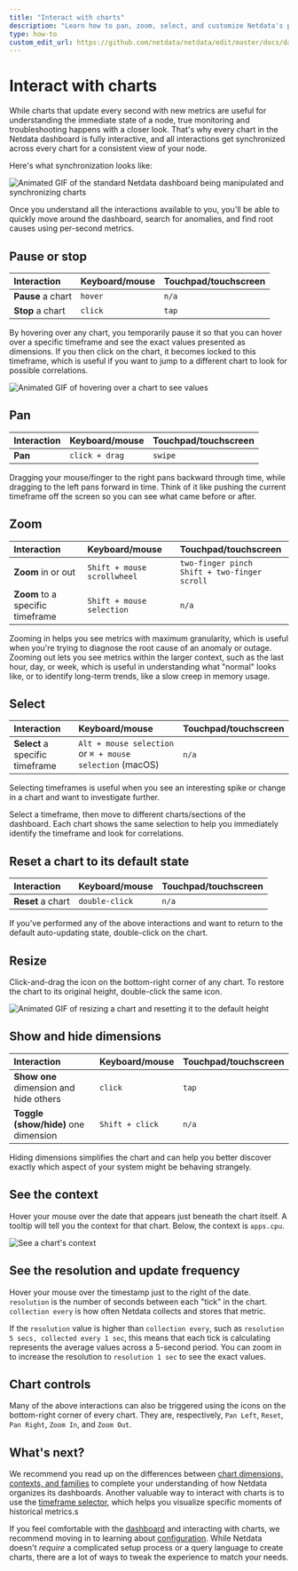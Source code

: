 ```yaml
---
title: "Interact with charts"
description: "Learn how to pan, zoom, select, and customize Netdata's preconfigured charts to help you troubleshooting with real-time, per-second metrics data."
type: how-to
custom_edit_url: https://github.com/netdata/netdata/edit/master/docs/dashboard/interact-charts.mdx
---
```


# Interact with charts

While charts that update every second with new metrics are useful for understanding the immediate state of a node, true
monitoring and troubleshooting happens with a closer look. That's why every chart in the Netdata dashboard is fully
interactive, and all interactions get synchronized across every chart for a consistent view of your node.

Here's what synchronization looks like:

![Animated GIF of the standard Netdata dashboard being manipulated and synchronizing
charts](https://user-images.githubusercontent.com/1153921/80839230-b034a800-8baf-11ea-9cb2-99c1e10f0f85.gif)

Once you understand all the interactions available to you, you'll be able to quickly move around the dashboard, search
for anomalies, and find root causes using per-second metrics.

## Pause or stop

| Interaction       | Keyboard/mouse | Touchpad/touchscreen |
| :---------------- | :------------- | :------------------- |
| **Pause** a chart | `hover`        | `n/a`                |
| **Stop** a chart  | `click`        | `tap`                |

By hovering over any chart, you temporarily pause it so that you can hover over a specific timeframe and see the exact
values presented as dimensions. If you then click on the chart, it becomes locked to this timeframe, which is useful if
you want to jump to a different chart to look for possible correlations.

![Animated GIF of hovering over a chart to see
values](https://user-images.githubusercontent.com/1153921/62968279-9227dd00-bdbf-11e9-9112-1d21444d0f31.gif)

## Pan

| Interaction | Keyboard/mouse | Touchpad/touchscreen |
| :---------- | :------------- | :------------------- |
| **Pan**     | `click + drag` | `swipe`              |

Dragging your mouse/finger to the right pans backward through time, while dragging to the left pans forward in time.
Think of it like pushing the current timeframe off the screen so you can see what came before or after.

## Zoom

| Interaction                      | Keyboard/mouse              | Touchpad/touchscreen                                 |
| :------------------------------- | :-------------------------- | :--------------------------------------------------- |
| **Zoom** in or out               | `Shift + mouse scrollwheel` | `two-finger pinch` <br />`Shift + two-finger scroll` |
| **Zoom** to a specific timeframe | `Shift + mouse selection`   | `n/a`                                                |

Zooming in helps you see metrics with maximum granularity, which is useful when you're trying to diagnose the root cause
of an anomaly or outage. Zooming out lets you see metrics within the larger context, such as the last hour, day, or
week, which is useful in understanding what "normal" looks like, or to identify long-term trends, like a slow creep in
memory usage.

## Select

| Interaction                     | Keyboard/mouse                                            | Touchpad/touchscreen |
| :------------------------------ | :-------------------------------------------------------- | :------------------- |
| **Select** a specific timeframe | `Alt + mouse selection` or `⌘ + mouse selection` (macOS) | `n/a`                |

Selecting timeframes is useful when you see an interesting spike or change in a chart and want to investigate further.

Select a timeframe, then move to different charts/sections of the dashboard. Each chart shows the same selection to help
you immediately identify the timeframe and look for correlations.

## Reset a chart to its default state

| Interaction       | Keyboard/mouse | Touchpad/touchscreen |
| :---------------- | :------------- | :------------------- |
| **Reset** a chart | `double-click` | `n/a`                |

If you've performed any of the above interactions and want to return to the default auto-updating state, double-click on
the chart.

## Resize

Click-and-drag the icon on the bottom-right corner of any chart. To restore the chart to its original height,
double-click the same icon.

![Animated GIF of resizing a chart and resetting it to the default
height](https://user-images.githubusercontent.com/1153921/80842459-7d41e280-8bb6-11ea-9488-1bc29f94d7f2.gif)

## Show and hide dimensions

| Interaction                            | Keyboard/mouse  | Touchpad/touchscreen |
| :------------------------------------- | :-------------- | :------------------- |
| **Show one** dimension and hide others | `click`         | `tap`                |
| **Toggle (show/hide)** one dimension   | `Shift + click` | `n/a`                |

Hiding dimensions simplifies the chart and can help you better discover exactly which aspect of your system might be
behaving strangely.

## See the context

Hover your mouse over the date that appears just beneath the chart itself. A tooltip will tell you the context for that
chart. Below, the context is `apps.cpu`.

![See a chart's
context](https://user-images.githubusercontent.com/1153921/114212924-39ec0a00-9917-11eb-9a9e-7e171057b3fd.gif)

## See the resolution and update frequency

Hover your mouse over the timestamp just to the right of the date. `resolution` is the number of seconds between each
"tick" in the chart. `collection every` is how often Netdata collects and stores that metric. 

If the `resolution` value is higher than `collection every`, such as `resolution 5 secs, collected every 1 sec`, this
means that each tick is calculating represents the average values across a 5-second period. You can zoom in to increase
the resolution to `resolution 1 sec` to see the exact values.

## Chart controls

Many of the above interactions can also be triggered using the icons on the bottom-right corner of every chart. They
are, respectively, `Pan Left`, `Reset`, `Pan Right`, `Zoom In`, and `Zoom Out`.

## What's next?

We recommend you read up on the differences between [chart dimensions, contexts, and
families](/docs/dashboard/dimensions-contexts-families.mdx) to complete your understanding of how Netdata organizes its
dashboards. Another valuable way to interact with charts is to use the [timeframe
selector](/docs/dashboard/select-timeframes.mdx), which helps you visualize specific moments of historical metrics.s

If you feel comfortable with the [dashboard](/docs/dashboard/how-dashboard-works.mdx) and interacting with charts, we
recommend moving in to learning about [configuration](/docs/configure/nodes.md). While Netdata doesn't _require_ a
complicated setup process or a query language to create charts, there are a lot of ways to tweak the experience to match
your needs.
